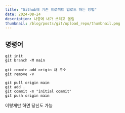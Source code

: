 ```yaml
---
title: "Github에 기존 프로젝트 업로드 하는 방법"
date: 2024-08-24
description: 나중에 내가 쓰려고 올림
thumbnail: /blog/posts/git/upload_repo/thumbnail.png
---
```


## 명령어

```
git init
git branch -M main

git remote add origin 내 주소
git remove -v

git pull origin main
git add .
git commit -m "initial commit"
git push origin main

```

이렇게만 하면 당신도 가능

